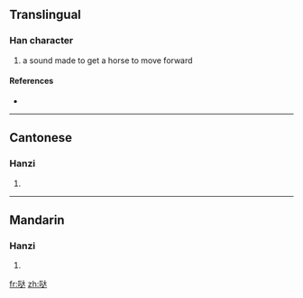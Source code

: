 {{also|噠}}
==Translingual==

===Han character===
{{Han char|rn=30|rad=口|as=06|sn=9|four=|canj=口卜大 (RYK), X口卜大 (XRYK)}}

# a sound made to get a horse to move forward

====References====
* {{Han ref|kx=0193.051|hdz=10613.150|uh=54D2|ud=21714}}

----

==Cantonese==

===Hanzi===
{{yue-hanzi|jyut=|y=daat6|tra=噠}}

# {{defn|Cantonese}}

----

==Mandarin==

===Hanzi===
{{cmn-hanzi|tra=噠|pin=[[dā]] ([[da1]]), [[huì]] ([[hui4]])|wg=ta<sup>1</sup>, hui<sup>4</sup>}}

# {{defn|Mandarin}}

[[fr:哒]]
[[zh:哒]]